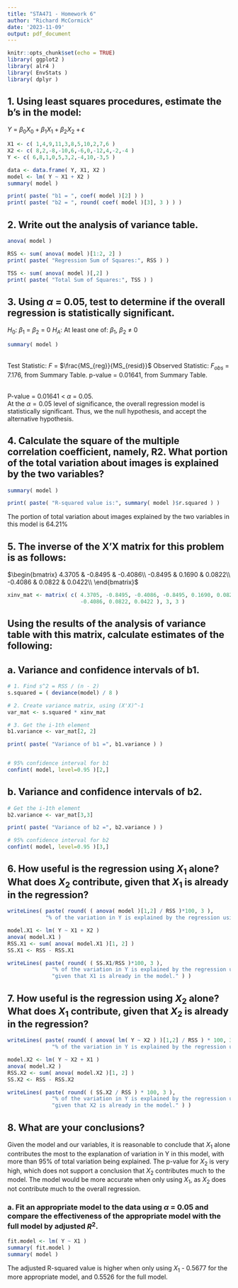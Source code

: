 ```yaml
---
title: "STA471 - Homework 6"
author: "Richard McCormick"
date: '2023-11-09'
output: pdf_document
---
```


```r
knitr::opts_chunk$set(echo = TRUE)
library( ggplot2 )
library( alr4 )
library( EnvStats )
library( dplyr )
```

## 1. Using least squares procedures, estimate the b’s in the model:
$Y$ = $\beta_0X_0 + \beta_1X_1+\beta_2X_2+\epsilon$

```r
X1 <- c( 1,4,9,11,3,8,5,10,2,7,6 )
X2 <- c( 8,2,-8,-10,6,-6,0,-12,4,-2,-4 )
Y <- c( 6,8,1,0,5,3,2,-4,10,-3,5 )

data <- data.frame( Y, X1, X2 )
model <- lm( Y ~ X1 + X2 )
summary( model )

print( paste( "b1 = ", coef( model )[2] ) )
print( paste( "b2 = ", round( coef( model )[3], 3 ) ) )
```

\newpage
## 2. Write out the analysis of variance table.

```r
anova( model )

RSS <- sum( anova( model )[1:2, 2] )
print( paste( "Regression Sum of Squares:", RSS ) )

TSS <- sum( anova( model )[,2] )
print( paste( "Total Sum of Squares:", TSS ) )

```

\newpage
## 3. Using $\alpha$ = 0.05, test to determine if the overall regression is statistically significant.

\textbf{I. Hypothesis}\newline
$H_0$: $\beta_1$ = $\beta_2$ = 0 \newline
$H_A$: At least one of: $\beta_1$, $\beta_2$ $\neq$ 0 \newline

```r
summary( model )
```

\textbf{II. Test Statistic}  
Test Statistic: $F$ = $\frac{MS_{reg}}{MS_{resid}}$ \newline
Observed Statistic: $F_{obs}$ = 7.176, from Summary Table. \newline
p-value = 0.01641, from Summary Table. \newline

\textbf{III. Conclusion}  
P-value = 0.01641 < $\alpha$ = 0.05.  
At the $\alpha = 0.05$ level of significance, the overall regression model is statistically significant. Thus, we \textbf{reject} the null hypothesis, and accept the alternative hypothesis.

\newpage

## 4. Calculate the square of the multiple correlation coefficient, namely, R2. What portion of the total variation about images is explained by the two variables?

```r
summary( model )

print( paste( "R-squared value is:", summary( model )$r.squared ) )
```
The portion of total variation about images explained by the two variables in this model is 64.21%

\newpage
## 5. The inverse of the X'X matrix for this problem is as follows:

$\begin{bmatrix}
4.3705 & -0.8495 & -0.4086\\
-0.8495 & 0.1690 & 0.0822\\
-0.4086 & 0.0822 & 0.0422\\
\end{bmatrix}$

```r
xinv_mat <- matrix( c( 4.3705, -0.8495, -0.4086, -0.8495, 0.1690, 0.0822,
                       -0.4086, 0.0822, 0.0422 ), 3, 3 )
```

## Using the results of the analysis of variance table with this matrix, calculate estimates of the following:

## a. Variance and confidence intervals of b1.

```r
# 1. Find s^2 = RSS / (n - 2)
s.squared = ( deviance(model) / 8 )

# 2. Create variance matrix, using (X'X)^-1
var_mat <- s.squared * xinv_mat

# 3. Get the i-1th element
b1.variance <- var_mat[2, 2]

print( paste( "Variance of b1 =", b1.variance ) )


# 95% confidence interval for b1
confint( model, level=0.95 )[2,]
```

## b. Variance and confidence intervals of b2.

```r
# Get the i-1th element
b2.variance <- var_mat[3,3]

print( paste( "Variance of b2 =", b2.variance ) )

# 95% confidence interval for b2
confint( model, level=0.95 )[3,]
```

\newpage
## 6. How useful is the regression using $X_1$ alone? What does $X_2$ contribute, given that $X_1$ is already in the regression?

```r
writeLines( paste( round( ( anova( model )[1,2] / RSS )*100, 3 ), 
            "% of the variation in Y is explained by the regression using X1 alone." ) )

model.X1 <- lm( Y ~ X1 + X2 )
anova( model.X1 )
RSS.X1 <- sum( anova( model.X1 )[1, 2] )
SS.X1 <- RSS - RSS.X1

writeLines( paste( round( ( SS.X1/RSS )*100, 3 ), 
              "% of the variation in Y is explained by the regression using X2,\n", 
              "given that X1 is already in the model." ) )
```

\newpage
## 7. How useful is the regression using $X_2$ alone? What does $X_1$ contribute, given that $X_2$ is already in the regression?

```r
writeLines( paste( round( ( anova( lm( Y ~ X2 ) )[1,2] / RSS ) * 100, 3 ), 
              "% of the variation in Y is explained by the regression using X2 alone." ) )

model.X2 <- lm( Y ~ X2 + X1 )
anova( model.X2 )
RSS.X2 <- sum( anova( model.X2 )[1, 2] )
SS.X2 <- RSS - RSS.X2

writeLines( paste( round( ( SS.X2 / RSS ) * 100, 3 ), 
              "% of the variation in Y is explained by the regression using X1,\n", 
              "given that X2 is already in the model." ) )
```

\newpage
## 8. What are your conclusions?

Given the model and our variables, it is reasonable to conclude that $X_1$ alone contributes the most to the explanation of variation in Y in this model, with more than 95% of total variation being explained. The p-value for $X_2$ is very high, which does not support a conclusion that $X_2$ contributes much to the model. The model would be more accurate when only using $X_1$, as $X_2$ does not contribute much to the overall regression.

### a. Fit an appropriate model to the data using $\alpha$ = 0.05 and compare the effectiveness of the appropriate model with the full model by adjusted $R^2$.

```r
fit.model <- lm( Y ~ X1 )
summary( fit.model )
summary( model )
```
The adjusted R-squared value is higher when only using $X_1$ - 0.5677 for the more appropriate model, and 0.5526 for the full model.